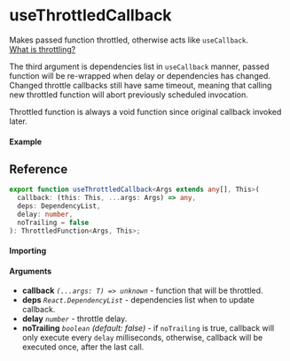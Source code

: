 
<Meta title="Callback/useThrottledCallback" component={Example} />

# useThrottledCallback

Makes passed function throttled, otherwise acts like `useCallback`.  
[What is throttling?](https://css-tricks.com/debouncing-throttling-explained-examples/#throttle)

The third argument is dependencies list in `useCallback` manner, passed function will be re-wrapped
when delay or dependencies has changed. Changed throttle callbacks still have same timeout, meaning
that calling new throttled function will abort previously scheduled invocation.

Throttled function is always a void function since original callback invoked later.

#### Example

<Canvas>
  <Story story={Example} inline />
</Canvas>

## Reference

```ts
export function useThrottledCallback<Args extends any[], This>(
  callback: (this: This, ...args: Args) => any,
  deps: DependencyList,
  delay: number,
  noTrailing = false
): ThrottledFunction<Args, This>;
```

#### Importing

<ImportPath />

#### Arguments

- **callback** _`(...args: T) => unknown`_ - function that will be throttled.
- **deps** _`React.DependencyList`_ - dependencies list when to update callback.
- **delay** _`number`_ - throttle delay.
- **noTrailing** _`boolean`_ _(default: false)_ - if `noTrailing` is true, callback will only
  execute every `delay` milliseconds, otherwise, callback will be executed once, after the last
  call.

